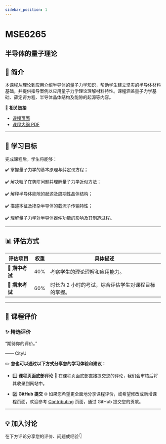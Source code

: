 ```yaml
---
sidebar_position: 1
---
```


# MSE6265
## 半导体的量子理论

## **📘 简介**
本课程从理论到应用介绍半导体的量子力学知识，帮助学生建立坚实的半导体材料基础，并提供指导案例以应用量子力学理论理解材料特性。课程涵盖量子力学基础、薛定谔方程、半导体晶体结构及能隙的起源等内容。

🔗 **相关链接**
- [课程页面](https://www.cityu.edu.hk/catalogue/pg/202526/course/MSE6265.htm)
- [课程大纲 PDF](https://www.cityu.edu.hk/catalogue/pg/202526/course/MSE6265.pdf)

---

## **🎯 学习目标**

完成课程后，学生将能够：

✔️ 掌握量子力学的基本原理与薛定谔方程；

✔️ 解决粒子在势阱问题并理解量子力学近似方法；

✔️ 解释半导体能隙的起源及周期性晶体结构；

✔️ 描述本征及掺杂半导体的载流子传输特性；

✔️ 理解量子力学对半导体器件功能的影响及其制造过程。

---

## **📊 评估方式**

| **评估项目**          | **权重** | **具体描述**                                                                                       |
|----------------------|---------|---------------------------------------------------------------------------------------------------|
| **📖 期中考试**        | 40%     | 考察学生的理论理解和应用能力。                                                                    |
| **📖 期末考试**        | 60%     | 时长为 2 小时的考试，综合评估学生对课程目标的掌握。                                                |

---

## **💬 课程评价**

### ✨ **精选评价**
<div className={commentStyles.commentBox}>
    <p className={commentStyles.commentText}>
        “期待你的评价。”
    </p>
    <p className={commentStyles.commentAuthor}>—— CityU</p>
</div>

✏️ **您也可以通过以下方式分享您的学习体验和建议：**

- 1️⃣ **课程页面底部评论**
💬 在课程页面底部直接提交您的评论，我们会审核后将其收录到网站中。

- 2️⃣ **GitHub 提交**
🌐 如果您希望更全面地分享课程评价，或希望修改或新增课程页面，欢迎参考 [Contributing](/contributing) 页面，通过 GitHub 提交您的贡献。

---

## **💡 加入讨论**

在下方评论分享您的评价、问题或经验👇
<Utterances />
